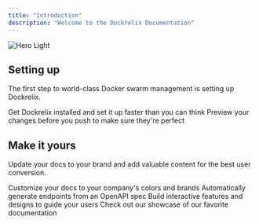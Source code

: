```yaml
---
title: "Introduction"
description: "Welcome to the Dockrelix Documentation"
---
```


<img alt="Hero Light" classname="block dark:hidden" src="/images/hero-light.png" />



## Setting up

The first step to world-class Docker swarm management is setting up Dockrelix.

<CardGroup cols={2}>
  <Card title="Install Dockrelix" icon="download" href="https://mintlify.com/docs/quickstart">
    Get Dockrelix installed and set it up faster than you can think
  </Card>

  <Card title="Preview Changes" icon="image" href="https://mintlify.com/docs/development">
    Preview your changes before you push to make sure they're perfect
  </Card>
</CardGroup>

## Make it yours

Update your docs to your brand and add valuable content for the best user conversion.

<CardGroup cols={2}>
  <Card title="Customize Style" icon="palette" href="https://mintlify.com/docs/settings/global">
    Customize your docs to your company's colors and brands
  </Card>

  <Card title="Reference APIs" icon="code" href="https://mintlify.com/docs/api-playground/openapi">
    Automatically generate endpoints from an OpenAPI spec
  </Card>

  <Card title="Add Components" icon="screwdriver-wrench" href="https://mintlify.com/docs/content/components/accordions">
    Build interactive features and designs to guide your users
  </Card>

  <Card title="Get Inspiration" icon="stars" href="https://mintlify.com/customers">
    Check out our showcase of our favorite documentation
  </Card>
</CardGroup>